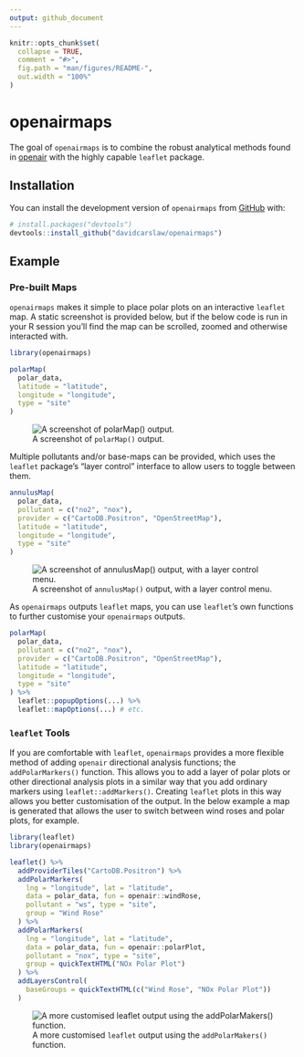 ```yaml
---
output: github_document
---
```


<!-- README.md is generated from README.Rmd. Please edit that file -->

```r
knitr::opts_chunk$set(
  collapse = TRUE,
  comment = "#>",
  fig.path = "man/figures/README-",
  out.width = "100%"
)
```

# openairmaps

The goal of `openairmaps` is to combine the robust analytical methods found in [openair](https://davidcarslaw.github.io/openair/) with the highly capable `leaflet` package.

## Installation

You can install the development version of `openairmaps` from [GitHub](https://github.com/) with:

``` r
# install.packages("devtools")
devtools::install_github("davidcarslaw/openairmaps")
```

## Example

### Pre-built Maps

`openairmaps` makes it simple to place polar plots on an interactive `leaflet` map. A static screenshot is provided below, but if the below code is run in your R session you'll find the map can be scrolled, zoomed and otherwise interacted with.

```r
library(openairmaps)

polarMap(
  polar_data, 
  latitude = "latitude", 
  longitude = "longitude",
  type = "site"
)
```

![A screenshot of `polarMap()` output.](man/figures/README-polarmap.png)

Multiple pollutants and/or base-maps can be provided, which uses the `leaflet` package's "layer control" interface to allow users to toggle between them.

```r
annulusMap(
  polar_data,
  pollutant = c("no2", "nox"),
  provider = c("CartoDB.Positron", "OpenStreetMap"),
  latitude = "latitude", 
  longitude = "longitude",
  type = "site"
)
```

![A screenshot of `annulusMap()` output, with a layer control menu.](man/figures/README-annuluslayers.png)

As `openairmaps` outputs `leaflet` maps, you can use `leaflet`'s own functions to further customise your `openairmaps` outputs.

```r
polarMap(
  polar_data,
  pollutant = c("no2", "nox"),
  provider = c("CartoDB.Positron", "OpenStreetMap"),
  latitude = "latitude", 
  longitude = "longitude",
  type = "site"
) %>% 
  leaflet::popupOptions(...) %>% 
  leaflet::mapOptions(...) # etc.
```

### `leaflet` Tools

If you are comfortable with `leaflet`, `openairmaps` provides a more flexible method of adding `openair` directional analysis functions; the `addPolarMarkers()` function. This allows you to add a layer of polar plots or other directional analysis plots in a similar way that you add ordinary markers using `leaflet::addMarkers()`. Creating `leaflet` plots in this way allows you better customisation of the output. In the below example a map is generated that allows the user to switch between wind roses and polar plots, for example.

```r
library(leaflet)
library(openairmaps)

leaflet() %>% 
  addProviderTiles("CartoDB.Positron") %>% 
  addPolarMarkers(
    lng = "longitude", lat = "latitude",
    data = polar_data, fun = openair::windRose,
    pollutant = "ws", type = "site",
    group = "Wind Rose"
  ) %>% 
  addPolarMarkers(
    lng = "longitude", lat = "latitude",
    data = polar_data, fun = openair::polarPlot,
    pollutant = "nox", type = "site",
    group = quickTextHTML("NOx Polar Plot")
  ) %>% 
  addLayersControl(
    baseGroups = quickTextHTML(c("Wind Rose", "NOx Polar Plot"))
  )
```

![A more customised `leaflet` output using the `addPolarMakers()` function.](man/figures/README-addMarkers.png)

